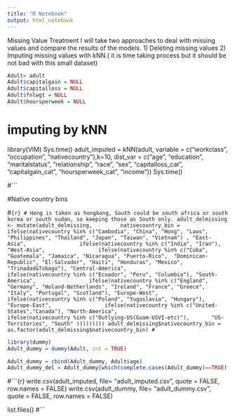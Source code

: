 ```yaml
---
title: "R Notebook"
output: html_notebook
---
```

Missing Value Treatment
I will take two approaches to deal with missing values and compare the results of the models.
1) Deleting missing values
2) Imputing missing values with kNN.( it is time taking process but it should be not bad with this small dataset)

```r
Adult= adult
Adult$capitalgain = NULL
Adult$capitalloss = NULL
Adult$fnlwgt = NULL
Adult$hoursperweek = NULL

```

# imputing by kNN
library(VIM)
Sys.time()
adult_imputed = kNN(adult, variable = c("workclass", "occupation", "nativecountry"),k=10, dist_var = c("age", "education", "maritalstatus", "relationship", "race", "sex", "capitalloss_cat", "capitalgain_cat", "hoursperweek_cat", "income"))
Sys.time() 

#```


#Native country bins

#```{r}
# Hong is taken as hongkong, South could be south africa or south korea or south sudan, so keeping those as South only.
adult_delmissing <- mutate(adult_delmissing, 
       nativecountry_bin = ifelse(nativecountry %in% c("Cambodia", "China", "Hong", "Laos", "Philippines", "Thailand", "Japan", "Taiwan", "Vietnam") , "East-Asia",
                ifelse(nativecountry %in% c("India", "Iran"), "West-Asia",
                ifelse(nativecountry %in% c("Cuba", "Guatemala", "Jamaica", "Nicaragua", "Puerto-Rico",  "Dominican-Republic", "El-Salvador", "Haiti", "Honduras", "Mexico", "Trinadad&Tobago"), "Central-America",
                ifelse(nativecountry %in% c("Ecuador", "Peru", "Columbia"), "South-America",
                ifelse(nativecountry %in% c("England", "Germany", "Holand-Netherlands", "Ireland", "France", "Greece", "Italy", "Portugal", "Scotland"), "Europe-West",
                ifelse(nativecountry %in% c("Poland", "Yugoslavia", "Hungary"), "Europe-East",
                ifelse(nativecountry %in% c("United-States","Canada"), "North-America", 
                 ifelse(nativecountry %in% c("Outlying-US(Guam-USVI-etc)"),       "US-Territories", "South" )))))))))
adult_delmissing$nativecountry_bin = as.factor(adult_delmissing$nativecountry_bin)
#```


```r
library(dummy)
Adult_dummy = dummy(Adult, int = TRUE)

Adult_dummy = cbind(Adult_dummy, Adult$age)
Adult_dummy_del = Adult_dummy[which(complete.cases(Adult_dummy)==TRUE),]
```


#```{r}
write.csv(adult_imputed, file= "adult_imputed.csv", quote = FALSE, row.names = FALSE)
write.csv(adult_dummy, file= "adult_dummy.csv", quote = FALSE, row.names = FALSE)

list.files()
#```
